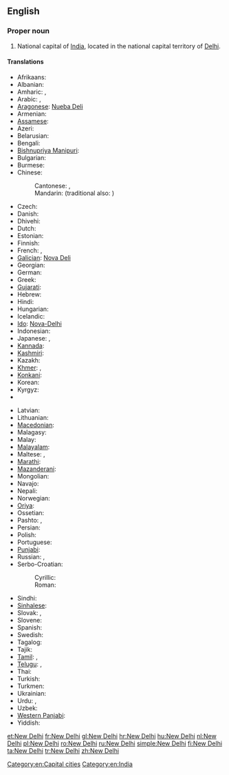 {{wikipedia}}
==English==

===Proper noun===
{{en-proper noun|sg=[[new|New]] [[Delhi]]}}

# National capital of [[India]], located in the national capital territory of [[Delhi]].

====Translations====
{{trans-top|capital of India}}
* Afrikaans: {{t-|af|Nieu-Delhi}}
* Albanian: {{t-|sq|New Delhi}}
* Amharic: {{t-|am|ኒው ዴሊ|tr=niw deli|sc=Ethi}}, {{t-|am|ኒው ዴልሒ|tr=niw delḥi|sc=Ethi}}
* Arabic: {{t-|ar|نيودلهي|f|tr=niyūdilhī}}, {{t-|ar|دلهي الجديدة|f|tr=dilhī jadīda}}
* [[Aragonese]]: [[Nueba Deli]]
* Armenian: {{t-|hy|Նյու Դելի|tr=Nyu Deli}}
* [[Assamese]]: {{t-|as|নয়া দিল্লী|tr=nôya dilli|sc=Beng}}
* Azeri: {{t-|az|Yeni Dehli}}
* Belarusian: {{t-|be|Нью-Дэлі|m|tr=N’ju-Déli}}
* Bengali: {{t-|bn|নতুন দিল্লি|tr=Nôtun Dilli|sc=Beng}}
* [[Bishnupriya Manipuri]]: {{tø|bpy|নুৱা দিল্লী}}
* Bulgarian: {{t-|bg|Ню Делхи|n|tr=Nju-Délhi|sc=Cyrl}}
* Burmese: {{t-|my|နယူးဒေလီမြို့|sc=Mymr}}
* Chinese:
*: Cantonese: {{tø|yue|新德裡|sc=Hant}}, {{tø|yue|新德里|tr=Sān Dākléi|sc=Hant}}
*: Mandarin: {{t-|cmn|新德里|tr=Xīn Délǐ|sc=Hani}} (traditional also: {{t|cmn|新德裡|sc=Hant}})
* Czech: {{t+|cs|Nové Dillí|n}}
* Danish: {{t-|da|New Delhi}}
* Dhivehi: {{t-|dv|ނިއުދިއްލީ|tr=niudillī|sc=Thaa}}
* Dutch: {{t+|nl|New Delhi|n}}
* Estonian: {{t+|et|New Delhi}}
* Finnish: {{t+|fi|New Delhi}}
* French: {{t+|fr|New Delhi}}, {{qualifier|Frenchified}} {{t-|fr|Nouvelle-Delhi}}
* [[Galician]]: [[Nova Deli]]
* Georgian: {{t-|ka|ნიუ-დელი|tr=niu-deli|sc=Geor}}
* German: {{t+|de|Neu-Delhi|n}}
* Greek: {{t-|el|Νέο Δελχί|n|tr=Néo Delhí}}
* [[Gujarati]]: {{t-|gu|નવી દિલ્હી|tr=navī dil'hī|sc=Gujr}}
* Hebrew: {{t-|he|ניו דלהי|tr=nyu delhi}}
* Hindi: {{t+|hi|नई दिल्ली|f|tr=naī dillī}}
* Hungarian: {{t+|hu|Újdelhi}}
* Icelandic: {{t-|is|Nýja Delí}}
* [[Ido]]: [[Nova-Delhi]]
* Indonesian: {{t-|id|New Delhi}}
* Japanese: {{t-|ja|ニューデリー|tr=Nyū-Derī}}, {{t-|ja|ニュー・デリー|tr=Nyū-Derī|sc=Jpan}}
* [[Kannada]]: {{t-|kn|ನವ ದೆಹಲಿ|tr=nava dehali|sc=Knda}}
* [[Kashmiri]]: {{t-|ks|नवि दिल्ली|tr=navi dillī|sc=ks-Arab}}
* Kazakh: {{t|kk|Жаңа Дели|tr=Jaña Deli|sc=Cyrl}}
* [[Khmer]]: {{t-|km|ញូវដេលហ៊ី|tr=nyuw delhi|sc=Khmr}}, {{t-|km|ញូដេលី|tr=nyuu delii|sc=Khmr}}
* [[Konkani]]: {{tø|kok|नवी दिल्ली|tr=navī dillī}}
* Korean: {{t-|ko|뉴델리|tr=Nyudelli|sc=Hang}}
* Kyrgyz: {{t-|ky|Нью-Дели|tr=Nʹyu-Deli|sc=Cyrl}}
* {{trreq|Lao}}
{{trans-mid}}
* Latvian: {{t-|lv|Ņūdeli}}
* Lithuanian: {{t-|lt|Naujasis Delis}}
* [[Macedonian]]: {{t-|mk|Њу Делхи|n|tr=Nju Délhi}}
* Malagasy: {{t-|mg|New Delhi}}
* Malay: {{t-|ms|New Delhi}}
* [[Malayalam]]: {{t-|ml|ന്യൂ ഡെല്‍ഹി|tr=n'yū ḍel'hi|sc=Mlym}}
* Maltese: {{t-|mt|New Delhi}}, {{t-|mt|Nju Deli}}
* [[Marathi]]: {{t-|mr|नवी दिल्ली|tr=navī dillī|sc=Deva}}
* [[Mazanderani]]: {{tø|mzn|نودهلي}}
* Mongolian: {{t-|mn|Шинэ Дели|tr=Šine Deli|sc=Cyrl}}
* Navajo: {{tø|nv|Délii Ániidí}}
* Nepali: {{t-|ne|नयाँ दिल्ली|tr=nayā̃ dillī|sc=Deva}}
* Norwegian: {{t-|no|New Delhi}}
* [[Oriya]]: {{t-|or|ନୂଆଦିଲ୍ଲୀ|tr=nū'ādillī|sc=Orya}}
* Ossetian: {{tø|os|Нью-Дели|tr=Nʹju-Deli|sc=Cyrl}}
* Pashto: {{t-|ps|نوۍ ډيلي|tr=Nawəy Ḋīllī|sc=ps-Arab}}, {{t-|ps|نوۍ دهلي|tr=Nawəy Dehlī|sc=ps-Arab}}
* Persian: {{t-|fa|دهلی نو|tr=Dehli Nou|sc=fa-Arab}}
* Polish: {{t+|pl|Nowe Delhi|n}}
* Portuguese: {{t-|pt|Nova Deli|f}}
* [[Punjabi]]: {{t-|pa|ਨਵੀਂ ਦਿੱਲੀ|tr=navī̃ dillī|sc=Guru}}
* Russian: {{t-|ru|Нью-Дели|m|tr=N’ju-Déli}} {{indeclinable}},  {{t-|ru|Дели|m|tr=Déli}} {{indeclinable}}
* Serbo-Croatian:
*: Cyrillic: {{t-|sh|Њу Делхи|m|sc=Cyrl}}
*: Roman: {{t-|sh|Nju Delhi|m}}
* Sindhi: {{t-|sd|نئين دہلي|tr=Naʾīn Dihlī|sc=sd-Arab}}
* [[Sinhalese]]: {{t-|si|නව දිල්ලිය|tr=nava dilliya|sc=Sinh}}
* Slovak: {{t-|sk|Dillí}}, {{t-|sk|Naí Dillí}}
* Slovene: {{t-|sl|New Delhi|m}}
* Spanish: {{t+|es|Nueva Delhi|f}}
* Swedish: {{t-|sv|New Delhi}}
* Tagalog: {{t-|tl|Bagong Delhi}}
* Tajik: {{t-|tg|Деҳлии Нав|tr=Dehlii Nav|sc=Cyrl}}
* [[Tamil]]: {{t-|ta|புது தில்லி|tr=putu tilli}}, {{t-|ta|நியூ தில்லி|tr=niyū tilli|sc=Taml}}
* [[Telugu]]: {{t-|te|క్రొత్త ఢిల్లీ|tr=kotta ḍhillī}}, {{t-|te|న్యూఢిల్లీ|tr=nyūḍhillī|sc=Telu}}
* Thai: {{t-|th|นิวเดลี|tr=niw dēlī}}
* Turkish: {{t+|tr|Yeni Delhi}}
* Turkmen: {{t-|tk|Täze Deli}}
* Ukrainian: {{t-|uk|Нью-Делі|m|tr=N’ju-Déli}}
* Urdu: {{t-|ur|نئی دہلی|f|tr=naʾī dehlī}},  {{t-|ur|نئی دلی|f|tr=naʾī dillī}}
* Uzbek: {{t-|uz|Yangi Dehli}}
* [[Western Panjabi]]: {{t-|pnb|نئی دلی}}
* Yiddish: {{t-|yi|נײַע דעלי|tr=naye deli|sc=Hebr}}
{{trans-bottom}}

[[Category:en:Capital cities]]
[[Category:en:India]]

[[et:New Delhi]]
[[fr:New Delhi]]
[[gl:New Delhi]]
[[hr:New Delhi]]
[[hu:New Delhi]]
[[nl:New Delhi]]
[[pl:New Delhi]]
[[ro:New Delhi]]
[[ru:New Delhi]]
[[simple:New Delhi]]
[[fi:New Delhi]]
[[ta:New Delhi]]
[[tr:New Delhi]]
[[zh:New Delhi]]